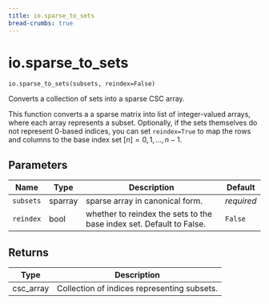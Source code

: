 ```yaml
---
title: io.sparse_to_sets
bread-crumbs: true
---
```

# io.sparse_to_sets { #geomcover.io.sparse_to_sets }

`io.sparse_to_sets(subsets, reindex=False)`

Converts a collection of sets into a sparse CSC array.

This function converts a a sparse matrix into list of integer-valued arrays, where
each array represents a subset. Optionally, if the sets themselves do not represent
0-based indices, you can set `reindex=True` to map the rows and columns to the base index
set $[n] = {0, 1, ..., n - 1}$.

## Parameters

| Name      | Type    | Description                                                          | Default    |
|-----------|---------|----------------------------------------------------------------------|------------|
| `subsets` | sparray | sparse array in canonical form.                                      | _required_ |
| `reindex` | bool    | whether to reindex the sets to the base index set. Default to False. | `False`    |

## Returns

| Type      | Description                                 |
|-----------|---------------------------------------------|
| csc_array | Collection of indices representing subsets. |